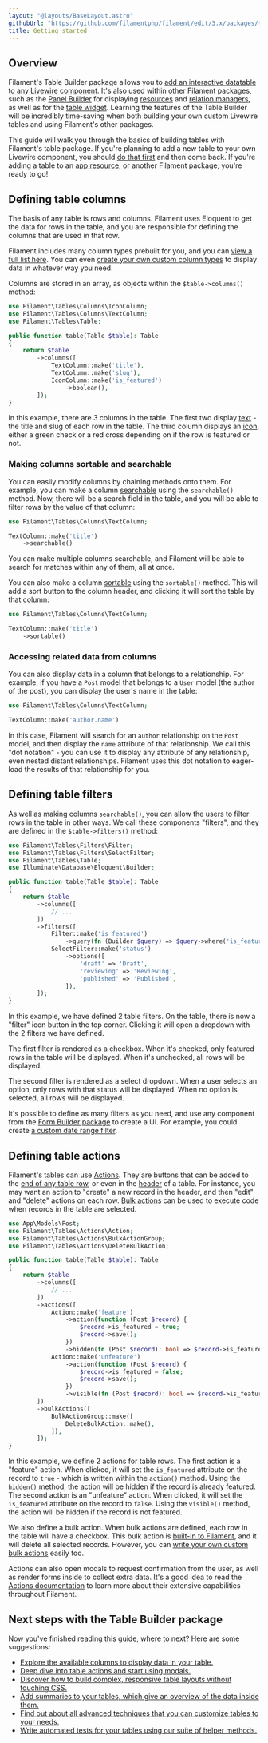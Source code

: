 ```yaml
---
layout: "@layouts/BaseLayout.astro"
githubUrl: "https://github.com/filamentphp/filament/edit/3.x/packages/tables/docs/02-getting-started.md"
title: Getting started
---
```


## Overview

Filament's Table Builder package allows you to [add an interactive datatable to any Livewire component](adding-a-table-to-a-livewire-component). It's also used within other Filament packages, such as the [Panel Builder](../panels) for displaying [resources](../panels/resources/getting-started) and [relation managers](../panels/resources/relation-managers), as well as for the [table widget](../panels/dashboard#table-widgets). Learning the features of the Table Builder will be incredibly time-saving when both building your own custom Livewire tables and using Filament's other packages.

This guide will walk you through the basics of building tables with Filament's table package. If you're planning to add a new table to your own Livewire component, you should [do that first](adding-a-table-to-a-livewire-component) and then come back. If you're adding a table to an [app resource](../panels/resources/getting-started), or another Filament package, you're ready to go!

## Defining table columns

The basis of any table is rows and columns. Filament uses Eloquent to get the data for rows in the table, and you are responsible for defining the columns that are used in that row.

Filament includes many column types prebuilt for you, and you can [view a full list here](columns/getting-started#available-columns). You can even [create your own custom column types](columns/custom) to display data in whatever way you need.

Columns are stored in an array, as objects within the `$table->columns()` method:

```php
use Filament\Tables\Columns\IconColumn;
use Filament\Tables\Columns\TextColumn;
use Filament\Tables\Table;

public function table(Table $table): Table
{
    return $table
        ->columns([
            TextColumn::make('title'),
            TextColumn::make('slug'),
            IconColumn::make('is_featured')
                ->boolean(),
        ]);
}
```

<AutoScreenshot name="tables/getting-started/columns" alt="Table with columns" version="3.x" />

In this example, there are 3 columns in the table. The first two display [text](columns/text) - the title and slug of each row in the table. The third column displays an [icon](columns/icon), either a green check or a red cross depending on if the row is featured or not.

### Making columns sortable and searchable

You can easily modify columns by chaining methods onto them. For example, you can make a column [searchable](columns/getting-started#searching) using the `searchable()` method. Now, there will be a search field in the table, and you will be able to filter rows by the value of that column:

```php
use Filament\Tables\Columns\TextColumn;

TextColumn::make('title')
    ->searchable()
```

<AutoScreenshot name="tables/getting-started/searchable-columns" alt="Table with searchable column" version="3.x" />

You can make multiple columns searchable, and Filament will be able to search for matches within any of them, all at once.

You can also make a column [sortable](columns/getting-started#sorting) using the `sortable()` method. This will add a sort button to the column header, and clicking it will sort the table by that column:

```php
use Filament\Tables\Columns\TextColumn;

TextColumn::make('title')
    ->sortable()
```

<AutoScreenshot name="tables/getting-started/sortable-columns" alt="Table with sortable column" version="3.x" />

### Accessing related data from columns

You can also display data in a column that belongs to a relationship. For example, if you have a `Post` model that belongs to a `User` model (the author of the post), you can display the user's name in the table:

```php
use Filament\Tables\Columns\TextColumn;

TextColumn::make('author.name')
```

<AutoScreenshot name="tables/getting-started/relationship-columns" alt="Table with relationship column" version="3.x" />

In this case, Filament will search for an `author` relationship on the `Post` model, and then display the `name` attribute of that relationship. We call this "dot notation" - you can use it to display any attribute of any relationship, even nested distant relationships. Filament uses this dot notation to eager-load the results of that relationship for you.

## Defining table filters

As well as making columns `searchable()`, you can allow the users to filter rows in the table in other ways. We call these components "filters", and they are defined in the `$table->filters()` method:

```php
use Filament\Tables\Filters\Filter;
use Filament\Tables\Filters\SelectFilter;
use Filament\Tables\Table;
use Illuminate\Database\Eloquent\Builder;

public function table(Table $table): Table
{
    return $table
        ->columns([
            // ...
        ])
        ->filters([
            Filter::make('is_featured')
                ->query(fn (Builder $query) => $query->where('is_featured', true)),
            SelectFilter::make('status')
                ->options([
                    'draft' => 'Draft',
                    'reviewing' => 'Reviewing',
                    'published' => 'Published',
                ]),
        ]);
}
```

<AutoScreenshot name="tables/getting-started/filters" alt="Table with filters" version="3.x" />

In this example, we have defined 2 table filters. On the table, there is now a "filter" icon button in the top corner. Clicking it will open a dropdown with the 2 filters we have defined.

The first filter is rendered as a checkbox. When it's checked, only featured rows in the table will be displayed. When it's unchecked, all rows will be displayed.

The second filter is rendered as a select dropdown. When a user selects an option, only rows with that status will be displayed. When no option is selected, all rows will be displayed.

It's possible to define as many filters as you need, and use any component from the [Form Builder package](../forms) to create a UI. For example, you could create [a custom date range filter](../filters#custom-filter-forms).

## Defining table actions

Filament's tables can use [Actions](../actions/overview). They are buttons that can be added to the [end of any table row](actions#row-actions), or even in the [header](actions#header-actions) of a table. For instance, you may want an action to "create" a new record in the header, and then "edit" and "delete" actions on each row. [Bulk actions](actions#bulk-actions) can be used to execute code when records in the table are selected.

```php
use App\Models\Post;
use Filament\Tables\Actions\Action;
use Filament\Tables\Actions\BulkActionGroup;
use Filament\Tables\Actions\DeleteBulkAction;

public function table(Table $table): Table
{
    return $table
        ->columns([
            // ...
        ])
        ->actions([
            Action::make('feature')
                ->action(function (Post $record) {
                    $record->is_featured = true;
                    $record->save();
                })
                ->hidden(fn (Post $record): bool => $record->is_featured),
            Action::make('unfeature')
                ->action(function (Post $record) {
                    $record->is_featured = false;
                    $record->save();
                })
                ->visible(fn (Post $record): bool => $record->is_featured),
        ])
        ->bulkActions([
            BulkActionGroup::make([
                DeleteBulkAction::make(),
            ]),
        ]);
}
```

<AutoScreenshot name="tables/getting-started/actions" alt="Table with actions" version="3.x" />

In this example, we define 2 actions for table rows. The first action is a "feature" action. When clicked, it will set the `is_featured` attribute on the record to `true` - which is written within the `action()` method. Using the `hidden()` method, the action will be hidden if the record is already featured. The second action is an "unfeature" action. When clicked, it will set the `is_featured` attribute on the record to `false`. Using the `visible()` method, the action will be hidden if the record is not featured.

We also define a bulk action. When bulk actions are defined, each row in the table will have a checkbox. This bulk action is [built-in to Filament](../actions/prebuilt-actions/delete#bulk-delete), and it will delete all selected records. However, you can [write your own custom bulk actions](actions#bulk-actions) easily too.

<AutoScreenshot name="tables/getting-started/actions-modal" alt="Table with action modal open" version="3.x" />

Actions can also open modals to request confirmation from the user, as well as render forms inside to collect extra data. It's a good idea to read the [Actions documentation](../actions/overview) to learn more about their extensive capabilities throughout Filament.

## Next steps with the Table Builder package

Now you've finished reading this guide, where to next? Here are some suggestions:

- [Explore the available columns to display data in your table.](columns/getting-started#available-columns)
- [Deep dive into table actions and start using modals.](actions)
- [Discover how to build complex, responsive table layouts without touching CSS.](layout)
- [Add summaries to your tables, which give an overview of the data inside them.](summaries)
- [Find out about all advanced techniques that you can customize tables to your needs.](advanced)
- [Write automated tests for your tables using our suite of helper methods.](testing)
